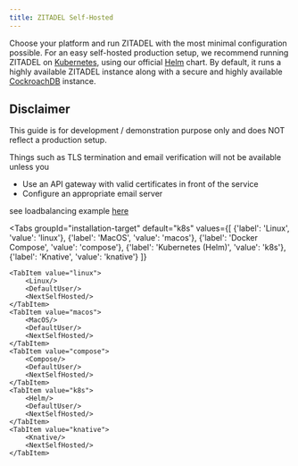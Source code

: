 ```yaml
---
title: ZITADEL Self-Hosted
---
```



Choose your platform and run ZITADEL with the most minimal configuration possible.
For an easy self-hosted production setup, we recommend running ZITADEL on [Kubernetes](https://kubernetes.io/docs/home/), using our official [Helm](https://helm.sh/docs/) chart.
By default, it runs a highly available ZITADEL instance along with a secure and highly available [CockroachDB](https://www.cockroachlabs.com/docs/stable/) instance.

## Disclaimer

This guide is for development / demonstration purpose only and does NOT reflect a production setup.

Things such as TLS termination and email verification will not be available unless you 

- Use an API gateway with valid certificates in front of the service
- Configure an appropriate email server

see loadbalancing example [here](/docs/guides/operate/loadbalancing-example)

<!-- TODO: Destroy -->

<Tabs
    groupId="installation-target"
    default="k8s"
    values={[
        {'label': 'Linux', 'value': 'linux'},
        {'label': 'MacOS', 'value': 'macos'},
        {'label': 'Docker Compose', 'value': 'compose'},
        {'label': 'Kubernetes (Helm)', 'value': 'k8s'},
        {'label': 'Knative', 'value': 'knative'}
    ]}
>
    <TabItem value="linux">
        <Linux/>
        <DefaultUser/>
        <NextSelfHosted/>
    </TabItem>
    <TabItem value="macos">
        <MacOS/>
        <DefaultUser/>
        <NextSelfHosted/>
    </TabItem>
    <TabItem value="compose">
        <Compose/>
        <DefaultUser/>
        <NextSelfHosted/>
    </TabItem>
    <TabItem value="k8s">
        <Helm/>
        <DefaultUser/>
        <NextSelfHosted/>
    </TabItem>
    <TabItem value="knative">
        <Knative/>
        <NextSelfHosted/>
    </TabItem>
</Tabs>
